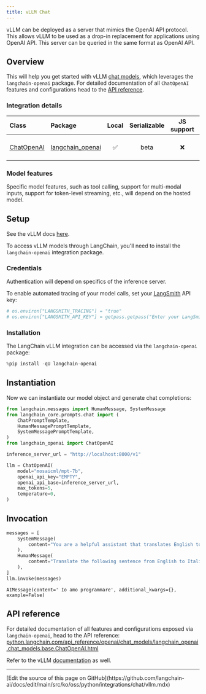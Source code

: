 ```yaml
---
title: vLLM Chat
---
```


vLLM can be deployed as a server that mimics the OpenAI API protocol. This allows vLLM to be used as a drop-in replacement for applications using OpenAI API. This server can be queried in the same format as OpenAI API.

## Overview

This will help you get started with vLLM [chat models](/oss/python/langchain/models), which leverages the `langchain-openai` package. For detailed documentation of all `ChatOpenAI` features and configurations head to the [API reference](https://python.langchain.com/api_reference/openai/chat_models/langchain_openai.chat_models.base.ChatOpenAI.html).

### Integration details

| Class | Package | Local | Serializable | JS support | Downloads | Version |
| :--- | :--- | :---: | :---: |  :---: | :---: | :---: |
| [ChatOpenAI](https://python.langchain.com/api_reference/openai/chat_models/langchain_openai.chat_models.base.ChatOpenAI.html) | [langchain_openai](https://python.langchain.com/api_reference/openai/) | ✅ | beta | ❌ | ![PyPI - Downloads](https://img.shields.io/pypi/dm/langchain_openai?style=flat-square&label=%20) | ![PyPI - Version](https://img.shields.io/pypi/v/langchain_openai?style=flat-square&label=%20) |

### Model features

Specific model features, such as tool calling, support for multi-modal inputs, support for token-level streaming, etc., will depend on the hosted model.

## Setup

See the vLLM docs [here](https://docs.vllm.ai/en/latest/).

To access vLLM models through LangChain, you'll need to install the `langchain-openai` integration package.

### Credentials

Authentication will depend on specifics of the inference server.

To enable automated tracing of your model calls, set your [LangSmith](https://docs.smith.langchain.com/) API key:

```python
# os.environ["LANGSMITH_TRACING"] = "true"
# os.environ["LANGSMITH_API_KEY"] = getpass.getpass("Enter your LangSmith API key: ")
```

### Installation

The LangChain vLLM integration can be accessed via the `langchain-openai` package:

```python
%pip install -qU langchain-openai
```

## Instantiation

Now we can instantiate our model object and generate chat completions:

```python
from langchain.messages import HumanMessage, SystemMessage
from langchain_core.prompts.chat import (
    ChatPromptTemplate,
    HumanMessagePromptTemplate,
    SystemMessagePromptTemplate,
)
from langchain_openai import ChatOpenAI
```

```python
inference_server_url = "http://localhost:8000/v1"

llm = ChatOpenAI(
    model="mosaicml/mpt-7b",
    openai_api_key="EMPTY",
    openai_api_base=inference_server_url,
    max_tokens=5,
    temperature=0,
)
```

## Invocation

```python
messages = [
    SystemMessage(
        content="You are a helpful assistant that translates English to Italian."
    ),
    HumanMessage(
        content="Translate the following sentence from English to Italian: I love programming."
    ),
]
llm.invoke(messages)
```

```output
AIMessage(content=' Io amo programmare', additional_kwargs={}, example=False)
```

## API reference

For detailed documentation of all features and configurations exposed via `langchain-openai`, head to the API reference: [python.langchain.com/api_reference/openai/chat_models/langchain_openai.chat_models.base.ChatOpenAI.html](https://python.langchain.com/api_reference/openai/chat_models/langchain_openai.chat_models.base.ChatOpenAI.html)

Refer to the vLLM [documentation](https://docs.vllm.ai/en/latest/) as well.

---

<Callout icon="pen-to-square" iconType="regular">
  [Edit the source of this page on GitHub](https://github.com/langchain-ai/docs/edit/main/src/ko/oss/python/integrations/chat/vllm.mdx)
</Callout>
